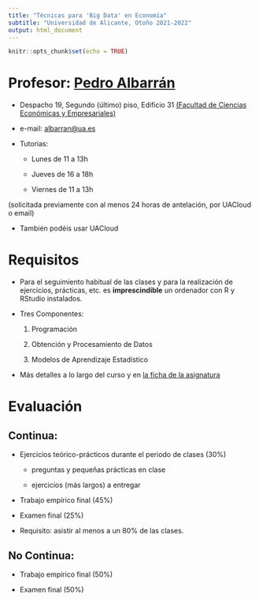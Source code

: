 ```yaml
---
title: "Técnicas para 'Big Data' en Economía"
subtitle: "Universidad de Alicante, Otoño 2021-2022"
output: html_document
---
```


```r
knitr::opts_chunk$set(echo = TRUE)
```

# Profesor: [Pedro Albarrán](https://sites.google.com/site/pedroalbarran)

* Despacho 19, Segundo (último) piso, Edificio 31
[(Facultad de Ciencias Económicas y Empresariales)](https://www.google.es/maps/@38.3835237,-0.5130815,17z)

* e-mail: [albarran@ua.es](mailto:albarran@ua.es)


* Tutorias:

    + Lunes de 11 a 13h

    + Jueves de 16 a 18h

    + Viernes de 11 a 13h

(solicitada previamente con al menos 24 horas de antelación, por UACloud o email)

* También podéis usar UACloud


# Requisitos

-   Para el seguimiento habitual de las clases y para la realización de ejercicios, prácticas, etc. es **imprescindible** un ordenador con R y RStudio instalados.


- Tres Componentes: 

    1. Programación
    
    2. Obtención y Procesamiento de Datos
    
    3. Modelos de Aprendizaje Estadístico

-   Más detalles a lo largo del curso y en 
<!-- para **Economía** -->
[la ficha de la asignatura](https://cvnet.cpd.ua.es/Guia-Docente/GuiaDocente/Index?wcodasi=35047&scaca=2021-22)

<!--
-   Más detalles a lo largo del curso y en la ficha de la asignatura, [para **Economía** ](https://cvnet.cpd.ua.es/Guia-Docente/GuiaDocente/Index?wcodasi=35047&scaca=2020-21) o [para **ADE**](https://cvnet.cpd.ua.es/Guia-Docente/GuiaDocente/Index?wcodasi=22036&scaca=2020-21)
-->

# Evaluación 

## Continua:

  * Ejercicios teórico-prácticos durante el periodo de clases (30%)

      - preguntas y pequeñas prácticas en clase
    
      - ejercicios (más largos) a entregar

  * Trabajo empírico final (45%)

  * Examen final (25%)

  * Requisito: asistir al menos a un 80% de las clases.


## No Continua:

  * Trabajo empírico final (50%)

  * Examen final (50%)



<!--
## UAB, 16-18 June, 2021

### [Pedro Albarrán](https://sites.google.com/site/pedroalbarran) (Universidad de Alicante)


# Syllabus

* [pdf](Syllabus_CausalInference_UAB.pdf)

 
# Unit 1

   * [Slides](Unit1.html)
   
   * [NSW data](https://github.com/albarran/TopicsCausalInference/raw/main/data/nsw.dta)
   
   * [Stata code](https://github.com/albarran/TopicsCausalInference/blob/main/code/01nsw.do)
   
   * [R code](https://github.com/albarran/TopicsCausalInference/blob/main/code/01nswl.R)
   
   * Python:
      * [Jupyter Notebook](https://github.com/albarran/TopicsCausalInference/blob/main/code/01nsw.ipynb)
      * [Jupyter Notebook in Google Colab](https://colab.research.google.com/drive/1RvsDZt3AoOhjKwNchhzD1WUERL4oGyft?usp=sharing)
   
# Unit 2

   * [Slides](Unit2.html)
   
   * [Stata code](https://github.com/albarran/TopicsCausalInference/blob/main/code/collider_discrimination.do)
   
   * [R code](https://github.com/albarran/TopicsCausalInference/blob/main/code/collider_discrimination.R)
   
   * [Jupyter code](https://github.com/albarran/TopicsCausalInference/blob/main/code/collider_discrimination.py)

# Unit 3

   * [Slides](Unit3.html)

   * [CPS data](https://github.com/albarran/TopicsCausalInference/raw/main/data/cps.dta)
   
   * [Stata code](https://github.com/albarran/TopicsCausalInference/blob/main/code/unit3.do)
   
   * [R code](https://github.com/albarran/TopicsCausalInference/blob/main/code/unit3.R)
   

# Unit 4

   * [Slides](Unit4.html)

# Unit 5

   * [Slides](Unit5.html)
   
   
   * [Growth Example](growth.html)

   * [Causal Trees](CT.html)
   
-->
